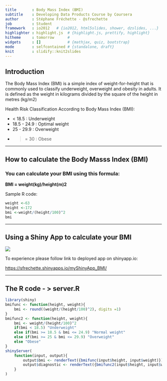 ```yaml
---
title       : Body Mass Index (BMI)
subtitle    : Developing Data Products Course by Coursera
author      : Stéphane Fréchette - @sfrechette
job         : Student
framework   : io2012   # {io2012, html5slides, shower, dzslides, ...}
highlighter : highlight.js  # {highlight.js, prettify, highlight}
hitheme     : tomorrow      # 
widgets     : []            # {mathjax, quiz, bootstrap}
mode        : selfcontained # {standalone, draft}
knit        : slidify::knit2slides
---
```




## Introduction

The Body Mass Index (BMI) is a simple index of weight-for-height that is commonly used to classify underweight, overweight and obesity in adults. It is defined as the weight in kilograms divided by the square of the height in metres (kg/m2)

Health Risk Classification According to Body Mass Index (BMI):

* < 18.5 : Underweight
* 18.5 - 24.9 : Optimal weight
* 25 - 29.9 : Overweight
* >= 30 : Obese

---

## How to calculate the Body Masss Index (BMI)

### You can calculate your BMI using this formula:

**BMI = weight(kg)/height(m)2**

Sample R code:
```r
weight <-63
height <-172
bmi <-weight/(height/100)^2
bmi
```

---


## Using a Shiny App to calculate your BMI

![](assets/img/bmi.png) 

To experience please follow link to deployed app on shinyapp.io:

[https://sfrechette.shinyapps.io/myShinyApp_BMI/](https://sfrechette.shinyapps.io/myShinyApp_BMI/) 


---


## The R code - > server.R
```r
library(shiny)
bmifunc <- function(height, weight){
    bmi <- round((weight/(height/100)^2), digits =1) 
}
bmifunc2 <- function(height, weight){
    bmi <- weight/(height/100)^2
    if(bmi < 18.5) "Underweight"
    else if(bmi >= 18.5 & bmi <= 24.9) "Normal weight"
    else if(bmi >= 25 & bmi <= 29.9) "Overweight"
    else "Obese"
}
shinyServer(
    function(input, output){
        output$bmi <- renderText({bmifunc(input$height, input$weight)})
        output$diagnostic <- renderText({bmifunc2(input$height, input$weight)})
    }
)
```



